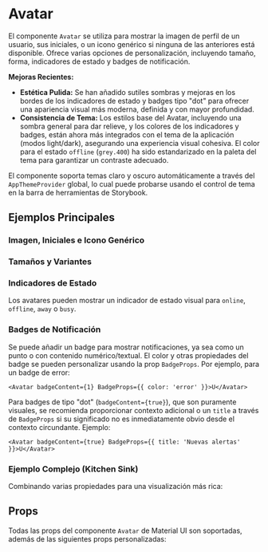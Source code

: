 
<Meta of={Stories} title="Atoms/Avatar" />

# Avatar

El componente `Avatar` se utiliza para mostrar la imagen de perfil de un usuario, sus iniciales, o un icono genérico si ninguna de las anteriores está disponible. Ofrece varias opciones de personalización, incluyendo tamaño, forma, indicadores de estado y badges de notificación.

**Mejoras Recientes:**
*   **Estética Pulida:** Se han añadido sutiles sombras y mejoras en los bordes de los indicadores de estado y badges tipo "dot" para ofrecer una apariencia visual más moderna, definida y con mayor profundidad.
*   **Consistencia de Tema:** Los estilos base del Avatar, incluyendo una sombra general para dar relieve, y los colores de los indicadores y badges, están ahora más integrados con el tema de la aplicación (modos light/dark), asegurando una experiencia visual cohesiva. El color para el estado `offline` (`grey.400`) ha sido estandarizado en la paleta del tema para garantizar un contraste adecuado.

El componente soporta temas claro y oscuro automáticamente a través del `AppThemeProvider` global, lo cual puede probarse usando el control de tema en la barra de herramientas de Storybook.

## Ejemplos Principales

### Imagen, Iniciales e Icono Genérico
<Canvas of={Stories.DefaultWithImage} />
<Canvas of={Stories.Initials} />
<Canvas of={Stories.GenericIcon} />

### Tamaños y Variantes
<Canvas of={Stories.Sizes} />
<Canvas of={Stories.Variants} />

### Indicadores de Estado
Los avatares pueden mostrar un indicador de estado visual para `online`, `offline`, `away` o `busy`.
<Canvas of={Stories.WithStatusIndicators} />

### Badges de Notificación
Se puede añadir un badge para mostrar notificaciones, ya sea como un punto o con contenido numérico/textual.
<Canvas of={Stories.WithBadges} />
El color y otras propiedades del badge se pueden personalizar usando la prop `BadgeProps`. Por ejemplo, para un badge de error:
```tsx
<Avatar badgeContent={1} BadgeProps={{ color: 'error' }}>U</Avatar>
```
Para badges de tipo "dot" (`badgeContent={true}`), que son puramente visuales, se recomienda proporcionar contexto adicional o un `title` a través de `BadgeProps` si su significado no es inmediatamente obvio desde el contexto circundante. Ejemplo:
```tsx
<Avatar badgeContent={true} BadgeProps={{ title: 'Nuevas alertas' }}>U</Avatar>
```
<Canvas of={Stories.CustomizableBadge} />


### Ejemplo Complejo (Kitchen Sink)
Combinando varias propiedades para una visualización más rica:
<Canvas of={Stories.KitchenSink} />


## Props
Todas las props del componente `Avatar` de Material UI son soportadas, además de las siguientes props personalizadas:
<ArgsTable of={Avatar} />
